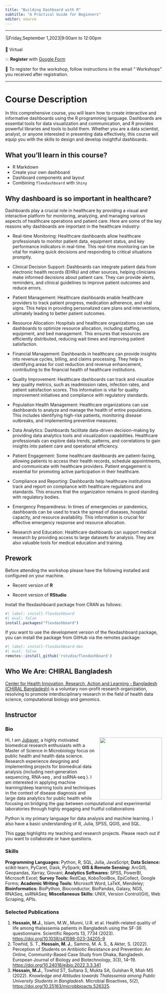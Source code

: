 ---
title: "Building Dashboard with R"
subtitle: "A Practical Guide for Beginners"
editor: source
---

-------------------------------------------------------------------


🗓️Friday,September 1,2023\|9:00am to 12:00pm

🏨 Virtual

💥 **Register** with [Google Form](https://forms.gle/L1aUjr7yW8cuiUuM9)

📝 To register for the workshop, follow instructions in the email “ Workshops” you received after registration.

----------------------------------------------------------------------
# Course Description
In this comprehensive course, you will learn how to create interactive and informative dashboards using the R programming language. Dashboards are essential tools for data visualization and communication, and R provides powerful libraries and tools to build them. Whether you are a data scientist, analyst, or anyone interested in presenting data effectively, this course will equip you with the skills to design and develop insightful dashboards.

## What you'll learn in this course? 
- R Markdown
- Create your own dashboard
- Dashboard components and layout
- Combining `flexdashboard` with `Shiny`

## Why dashboard is so important in healthcare?
Dashboards play a crucial role in healthcare by providing a visual and interactive platform for monitoring, analyzing, and managing various aspects of healthcare operations and patient care. Here are some of the key reasons why dashboards are important in the healthcare industry:

- Real-time Monitoring: Healthcare dashboards allow healthcare professionals to monitor patient data, equipment status, and key performance indicators in real-time. This real-time monitoring can be vital for making quick decisions and responding to critical situations promptly.

- Clinical Decision Support: Dashboards can integrate patient data from electronic health records (EHRs) and other sources, helping clinicians make informed decisions about patient care. They can provide alerts, reminders, and clinical guidelines to improve patient outcomes and reduce errors.

- Patient Management: Healthcare dashboards enable healthcare providers to track patient progress, medication adherence, and vital signs. This helps in providing personalized care plans and interventions, ultimately leading to better patient outcomes.

- Resource Allocation: Hospitals and healthcare organizations can use dashboards to optimize resource allocation, including staffing, equipment, and bed management. This ensures that resources are efficiently distributed, reducing wait times and improving patient satisfaction.

- Financial Management: Dashboards in healthcare can provide insights into revenue cycles, billing, and claims processing. They help in identifying areas for cost reduction and revenue enhancement, contributing to the financial health of healthcare institutions.


- Quality Improvement: Healthcare dashboards can track and visualize key quality metrics, such as readmission rates, infection rates, and patient satisfaction scores. This information is vital for quality improvement initiatives and compliance with regulatory standards.

- Population Health Management: Healthcare organizations can use dashboards to analyze and manage the health of entire populations. This includes identifying high-risk patients, monitoring disease outbreaks, and implementing preventive measures.

- Data Analytics: Dashboards facilitate data-driven decision-making by providing data analytics tools and visualization capabilities. Healthcare professionals can explore data trends, patterns, and correlations to gain insights into patient care and operational efficiency.

- Patient Engagement: Some healthcare dashboards are patient-facing, allowing patients to access their health records, schedule appointments, and communicate with healthcare providers. Patient engagement is essential for promoting active participation in their healthcare.

- Compliance and Reporting: Dashboards help healthcare institutions track and report on compliance with healthcare regulations and standards. This ensures that the organization remains in good standing with regulatory bodies.

- Emergency Preparedness: In times of emergencies or pandemics, dashboards can be used to track the spread of diseases, hospital capacity, and resource availability. This information is crucial for effective emergency response and resource allocation.

- Research and Education: Healthcare dashboards can support medical research by providing access to large datasets for analysis. They are also valuable tools for medical education and training.






## Prework

Before attending the workshop please have the following installed and configured on your machine.

-   Recent version of **R** 

-   Recent version of **RStudio**


Install the flexdashboard package from CRAN as follows:

```{r}
#| label: install-flexdashboard 
#| eval: false
install.packages("flexdashboard")
```

If you want to use the development version of the flexdashboard package, you can install the package from GitHub via the remotes package:

```{r}
#| label: install-flexdashboard-dev
#| eval: false
remotes::install_github('rstudio/flexdashboard')
```


::: callout-tip
## Who We Are: CHIRAL Bangladesh

[Center for Health Innovation, Research, Action and Learning - Bangladesh (CHIRAL Bangladesh)](https://chiralbd.org/) is a voluntary non-profit research organization, resolving to promote interdisciplinary research in the field of health data science, computational biology and genomics.
:::


## Instructor 
### Bio
![](images/JHossain.jpg){style="float:right;padding: 0 0 0 10px;" fig-alt="Headshot of Jubayer" width="200"} 

Hi, I am [Jubayer](https://hossainlab.github.io/), a highly motivated biomedical research enthusiasts with a Master of Science in Microbiology focus on public health and health data science. Research experience designing and implementing projects for biomedical data analysis (including next‑generation sequencing, RNA‑seq , and ssRNA‑seq ). I am interested in applying machine learning/deep learning tools and techniques in the context of disease diagnosis and large data analytics for public health while focusing on bridging the gap between computational and experimental laboratories through highly engaging and fruitful collaborations

Python is my primary language for data analysis and machine learning. I also have a basic understanding of R, Julia, SPSS, QGIS, and SQL.

This [page](https://hossainlab.github.io/) highlights my teaching and research projects. Please reach out if you want to collaborate or have questions.

### Skills 
**Programming Languages:** Python, R, SQL, Julia, JavaScript; **Data Science:** scikit-learn, PyCaret, Dask, PySpark; **GIS & Remote Sensing:** ArcGIS, Geopandas, Xarray, Giovani; **Analytics Softwares:** SPSS, PowerBI, Microsoft Excel; **Survey Tools:** RedCap, KoboToolBox, EpiCollect, Google Forms; **Academic Writing Tools:** Microsoft Word, LaTeX, Mendeley; **Bioinformatics:** BioPython, Bioconductor, BioPandas, Galaxy, NGS, RNASeq, ssRNASeq; **Miscellaneous Skills:** UNIX, Version Control(Git), Web Scraping, APIs.


### Selected Publications 
1. **Hossain, M.J.**, Islam, M.W., Munni, U.R. et al. Health-related quality of life among thalassemia patients in Bangladesh using the SF-36 questionnaire. Scientific Reports 13, 7734 (2023). <https://doi.org/10.1038/s41598-023-34205-9>
2. Towhid, S. T., **Hossain, M. J.**, Sammo, M. A. S., & Akter, S. (2022). Perception of Students on Antibiotic Resistance and Prevention: An Online, Community-Based Case Study from Dhaka, Bangladesh. European Journal of Biology and Biotechnology, 3(3), 14–19. <https://doi.org/10.24018/ejbio.2022.3.3.341>
3. **Hossain, M.J.**, Towhid ST, Sultana S, Mukta SA, Gulshan R, Miah MS (2022). *Knowledge and Attitudes towards Thalassemia among Public University Students in Bangladesh*. Microbial Bioactives, 5(2), <https://doi.org/10.25163/microbbioacts.526325>.


